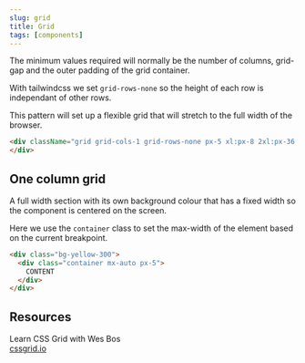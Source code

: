 ```yaml
---
slug: grid
title: Grid
tags: [components]
---
```


<!--truncate-->


The minimum values required will normally be the number of columns, grid-gap and the outer padding of the grid container.

With tailwindcss we set `grid-rows-none` so the height of each row is independant of other rows.

This pattern will set up a flexible grid that will stretch to the full width of the browser. 

```html
<div className="grid grid-cols-1 grid-rows-none px-5 xl:px-8 2xl:px-36 md:grid-cols-12 md:gap-x-4 xl:grid-cols-12">
</div>
```

## One column grid

A full width section with its own background colour that has a fixed width so the component is centered on the screen.

Here we use the `container` class to set the max-width of the element based on the current breakpoint.

```html
<div class="bg-yellow-300">
  <div class="container mx-auto px-5">
    CONTENT
  </div>
</div>
```

## Resources

Learn CSS Grid with Wes Bos<br />
[cssgrid.io](https://cssgrid.io/)


